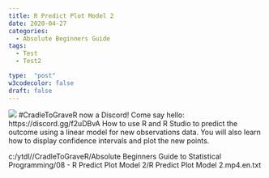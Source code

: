 ```yaml
---
title: R Predict Plot Model 2
date: 2020-04-27
categories:
  - Absolute Beginners Guide
tags:
  - Test
  - Test2

type:  "post"
w3codecolor: false
draft: false
---
```


<img src="https://www.cradletograver.com/auto-posts/images/RPredictPlotModel2.mp4.jpg">
#CradleToGraveR now a Discord! Come say hello: https://discord.gg/f2uDBvA
How to use R and R Studio to predict the outcome using a linear model for new observations data. You will also learn how to display confidence intervals and plot the new points.



c:/ytdl//CradleToGraveR/Absolute Beginners Guide to Statistical Programming/08 - R Predict Plot Model 2/R Predict Plot Model 2.mp4.en.txt
